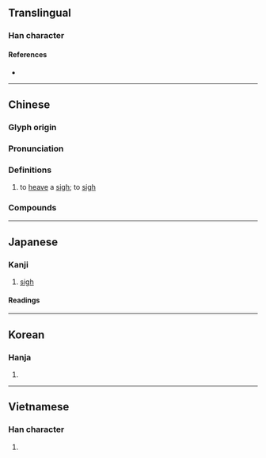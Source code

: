 {{character info}}
==Translingual==

===Han character===
{{Han char|rn=30|rad=口|as=09|sn=12|four=66027|canj=RWB|ids=⿰口胃}}

====References====
* {{Han ref|kx=0199.140|dkj=03963|dj=0421.060|hdz=10654.030|uh=559F|ud=21919|bh=B3E7|bd=46055}}

----

==Chinese==
{{zh-forms|alt=𠷝}}

===Glyph origin===
{{Han etym}}

===Pronunciation===
{{zh-pron
|m=kuì
|c=wai2,wai6
|mc=y
|oc=y
|ma=
|cat=v
}}

===Definitions===
{{zh-hanzi}}

# {{lb|zh|literary}} to [[heave]] a [[sigh]]; to [[sigh]]

===Compounds===
{{zh-der|慷喟|不勝感喟|喟然|感喟|喟然而嘆|喟嘆|歎喟}}

----

==Japanese==

===Kanji===
{{ja-kanji|grade=|rs=口09}}

# [[sigh]]

====Readings====
{{ja-readings
|goon=き<き<くゐ
|kanon=き<き<くゐ
|kun=なげ-く, ためいき-
}}

----

==Korean==

===Hanja===
{{ko-hanja|hangeul=[[위]], [[괴]]|rv=wi, goe|mr=wi, koe|y=wi, koy}}

# {{rfdef|ko|sort=口09}}

----

==Vietnamese==

===Han character===
{{vi-hantu|vị|rs=口09}}

# {{rfdef|vi|sort=口09}}